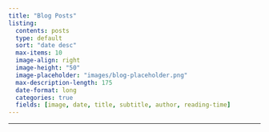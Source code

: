 ```yaml
---
title: "Blog Posts"
listing:
  contents: posts
  type: default
  sort: "date desc"
  max-items: 10
  image-align: right
  image-height: "50"
  image-placeholder: "images/blog-placeholder.png"
  max-description-length: 175
  date-format: long
  categories: true
  fields: [image, date, title, subtitle, author, reading-time]
---
```


------------------------------------------------------------------------
